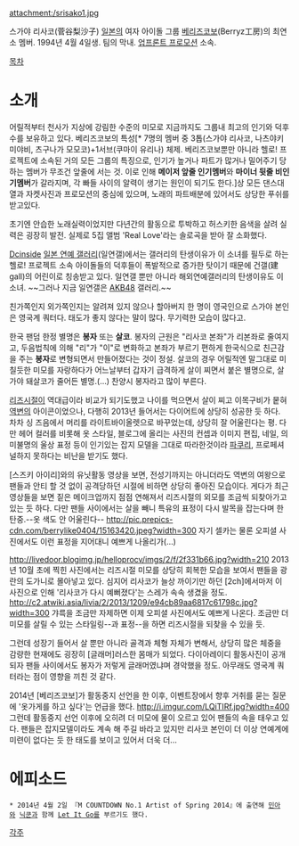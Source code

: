 attachment:/srisako1.jpg

스가야 리사코(菅谷梨沙子)
[[일본]]의 여자 아이돌 그룹 [[베리즈코보]](Berryz工房)의 최연소 멤버. 1994년 4월 4일생. 팀의 막내. [[업프론트 프로모션]] 소속.

[[목차]]

= 소개 =
어릴적부터 천사가 지상에 강림한 수준의 미모로 지금까지도 그룹내 최고의 인기와 덕후수를 보유하고 있다. 베리즈코보의 특성[* 7명의 멤버 중 3톱(스가야 리사코, 나츠야키 미야비, 츠구나가 모모코)+1서브(쿠마이 유리나) 체제. 베리즈코보뿐만 아니라 헬로! 프로젝트에 소속된 거의 모든 그룹의 특징으로, 인기가 높거나 파트가 많거나 밀어주기 당하는 멤버가 무조건 앞줄에 서는 것. 이로 인해 '''메이저 앞줄 인기멤버'''와 '''마이너 뒷줄 비인기멤버'''가 갈라지며, 각 빠들 사이의 알력이 생기는 원인이 되기도 한다.]상 모든 댄스대열과 자켓사진과 프로모션의 중심에 있으며, 노래의 파트배분에 있어서도 상당한 푸쉬를 받고있다.

초기엔 안습한 노래실력이었지만 다년간의 활동으로 투박하고 허스키한 음색을 살려 실력은 굉장히 발전. 실제로 5집 앨범 'Real Love'라는 솔로곡을 받아 잘 소화했다.

[[Dcinside]] [[일본 연예 갤러리]](일연갤)에서는 갤러리의 탄생이유가 이 소녀를 필두로 하는 헬로! 프로젝트 소속 아이돌들의 덕후들이 폭발적으로 증가한 탓이기 때문에 건갤(建gall)의 어린이로 칭송받고 있다. 일연갤 뿐만 아니라 해외연예갤러리의 탄생이유도 이 소녀. ~~그러나 지금 일연갤은 [[AKB48]] 갤러리.~~

친가쪽인지 외가쪽인지는 알려져 있지 않으나 할아버지 한 명이 영국인으로 스가야 본인은 영국계 쿼터다. 태도가 좋지 않다는 말이 많다. 무기력한 모습이 많다고.

한국 팬덤 한정 별명은 '''봉자''' 또는 '''살코'''. 봉자의 근원은 "리사코 본좌"가 리본좌로 줄여지고, 두음법칙에 의해 "리"가 "이"로 변화하고 본좌가 부르기 편하게 한국식으로 친근감을 주는 '''봉자'''로 변형되면서 만들어졌다는 것이 정설.  살코의 경우 어릴적엔 말그대로 미칠듯한 미모를 자랑하다가 어느날부터 갑자기 급격하게 살이 찌면서 붙은 별명으로, 살가야 돼살코가 줄어든 별명.(…) 찬양시 봉자라고 많이 부른다.

[[리즈시절]]이 역대급이라 비교가 되기도했고 나이를 먹으면서 살이 찌고 이목구비가 뭍혀 [[역변]]의 아이콘이었으나, 다행히 2013년 들어서는 다이어트에 상당히 성공한 듯 하다. 차차 싱 즈음에서 머리를 라이트바이올렛으로 바꾸었는데, 상당히 잘 어울린다는 평. 다만 헤어 컬러를 비롯해 옷 스타일, 블로그에 올리는 사진의 컨셉과 이미지 편집, 네일, 의미불명의 울상 표정 등이 인기있는 잡지 모델을 그대로 따라한것이라 [[파쿠리]], 프로페셔널하지 못하다는 비난을 받기도 했다.


{{{#!html
<iframe width="560" height="315" src="//www.youtube.com/embed/sg40rTLlpZo" frameborder="0" allowfullscreen></iframe>
}}}
[스즈키 아이리]와의 유닛활동 영상을 보면, 전성기까지는 아니더라도 역변의 여왕으로 팬들과 안티 할 것 없이 공격당하던 시절에 비하면 상당히 좋아진 모습이다. 게다가 최근 영상들을 보면 짙은 메이크업까지 점점 연해져서 리즈시절의 외모를 조금씩 되찾아가고 있는 듯 하다.
다만 팬들 사이에서는 살을 빼니 특유의 표정이 다시 발목을 잡는다며 한탄중.--옷 색도 안 어울린다--
http://pic.prepics-cdn.com/berrylike0404/15163420.jpeg?width=300
자기 셀카는 물론 오피셜 사진에서도 이런 표정을 지어대니 예쁘게 나올리가(…)

http://livedoor.blogimg.jp/helloprocv/imgs/2/f/2f331b66.jpg?width=210
2013년 10월 초에 찍힌 사진에서는 리즈시절 미모를 상당히 회복한 모습을 보여서 팬들을 광란의 도가니로 몰아넣고 있다. 심지어 리사코가 늘상 까이기만 하던 [2ch]에서마저 이 사진으로 인해 '리사코가 다시 예뻐졌다'는 스레가 속속 생겼을 정도.
http://c2.atwiki.asia/livia/2/2013/1209/e94cb89aa6817c61798c.jpg?width=300
갸륵을 조금만 자제하면 이제 오피셜 사진에서도 예쁘게 나온다. 조금만 더 미모를 살릴 수 있는 스타일링--과 표정--을 하면 리즈시절을 되찾을 수 있을 듯.

그런데 성장기 들어서 살 뿐만 아니라 골격과 체형 자체가 변해서, 상당히 많은 체중을 감량한 현재에도 굉장히 [글래머]러스한 몸매가 되었다. 다이아레이디 활동사진이 공개되자 팬들 사이에서도 봉자가 저렇게 글래머였냐며 경악했을 정도. 아무래도 영국계 쿼터라는 점이 영향을 끼친 것 같다.

2014년 [베리즈코보]가 활동중지 선언을 한 이후, 이벤트장에서 향후 거취를 묻는 질문에 '옷가게를 하고 싶다'는 언급을 했다. 
http://i.imgur.com/LQiTIRf.jpg?width=400
그런데 활동중지 선언 이후에 오히려 더 미모에 물이 오르고 있어 팬들의 속을 태우고 있다. 팬들은 잡지모델이라도 계속 해 주길 바라고 있지만 리사코 본인이 더 이상 연예계에 미련이 없다는 듯 한 태도를 보이고 있어서 더욱 더...
= 에피소드 = 
 * 2014년 4월 2일 『M COUNTDOWN No.1 Artist of Spring 2014』에 출연해 [[민아]]와 [[닉쿤]]과 함께 [[Let It Go]]를 부르기도 했다.
[[각주]]
